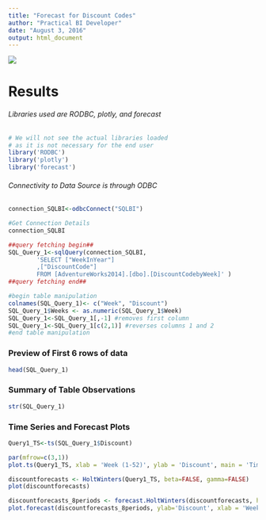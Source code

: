 ```yaml
---
title: "Forecast for Discount Codes"
author: "Practical BI Developer"
date: "August 3, 2016"
output: html_document
---
```


![](http://www.packtpub.com/sites/default/files/packt_logo.png)

# Results
###### Libraries used are RODBC, plotly, and forecast
```r
# We will not see the actual libraries loaded 
# as it is not necessary for the end user
library('RODBC')
library('plotly')
library('forecast')
```
###### Connectivity to Data Source is through ODBC
```r
connection_SQLBI<-odbcConnect("SQLBI")

#Get Connection Details 
connection_SQLBI

##query fetching begin##
SQL_Query_1<-sqlQuery(connection_SQLBI,
        'SELECT ["WeekInYear"]
        ,["DiscountCode"]
        FROM [AdventureWorks2014].[dbo].[DiscountCodebyWeek]' )
##query fetching end##

#begin table manipulation
colnames(SQL_Query_1)<- c("Week", "Discount")
SQL_Query_1$Weeks <- as.numeric(SQL_Query_1$Week)
SQL_Query_1<-SQL_Query_1[,-1] #removes first column
SQL_Query_1<-SQL_Query_1[c(2,1)] #reverses columns 1 and 2
#end table manipulation
```
### Preview of First 6 rows of data
```r
head(SQL_Query_1)
```
### Summary of Table Observations
```r
str(SQL_Query_1)
```
### Time Series and Forecast Plots
```r
Query1_TS<-ts(SQL_Query_1$Discount)

par(mfrow=c(3,1))
plot.ts(Query1_TS, xlab = 'Week (1-52)', ylab = 'Discount', main = 'Time Series of Discount Code by Week')

discountforecasts <- HoltWinters(Query1_TS, beta=FALSE, gamma=FALSE)
plot(discountforecasts)

discountforecasts_8periods <- forecast.HoltWinters(discountforecasts, h=8)
plot.forecast(discountforecasts_8periods, ylab='Discount', xlab = 'Weeks (1-60)', main = 'Forecasting 8 periods')
```



